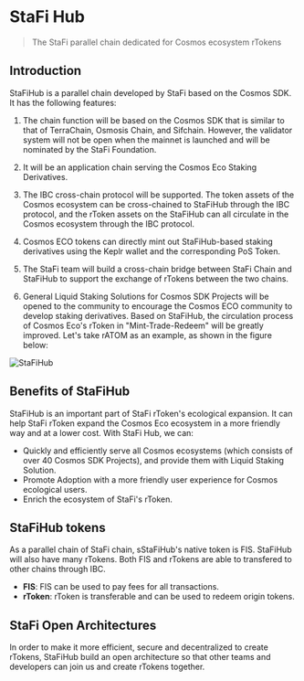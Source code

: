 # StaFi Hub

> The StaFi parallel chain dedicated for Cosmos ecosystem rTokens

## Introduction

StaFiHub is a parallel chain developed by StaFi based on the Cosmos SDK. It has the following features:

1. The chain function will be based on the Cosmos SDK that is similar to that of TerraChain, Osmosis Chain, and Sifchain. However, the validator system will not be open when the mainnet is launched and will be nominated by the StaFi Foundation.

2. It will be an application chain serving the Cosmos Eco Staking Derivatives.

3. The IBC cross-chain protocol will be supported. The token assets of the Cosmos ecosystem can be cross-chained to StaFiHub through the IBC protocol, and the rToken assets on the StaFiHub can all circulate in the Cosmos ecosystem through the IBC protocol.

4. Cosmos ECO tokens can directly mint out StaFiHub-based staking derivatives using the Keplr wallet and the corresponding PoS Token.

5. The StaFi team will build a cross-chain bridge between StaFi Chain and StaFiHub to support the exchange of rTokens between the two chains.

6. General Liquid Staking Solutions for Cosmos SDK Projects will be opened to the community to encourage the Cosmos ECO community to develop staking derivatives. Based on StaFiHub, the circulation process of Cosmos Eco's rToken in "Mint-Trade-Redeem" will be greatly improved. Let's take rATOM as an example, as shown in the figure below:

![StaFiHub](/image/stafihub-1.jpeg)

## Benefits of StaFiHub

StaFiHub is an important part of StaFi rToken's ecological expansion. It can help StaFi rToken expand the Cosmos Eco ecosystem in a more friendly way and at a lower cost. With StaFi Hub, we can:
- Quickly and efficiently serve all Cosmos ecosystems (which consists of over 40 Cosmos SDK Projects), and provide them with Liquid Staking Solution.
- Promote Adoption with a more friendly user experience for Cosmos ecological users.
- Enrich the ecosystem of StaFi's rToken. 

## StaFiHub tokens

As a parallel chain of StaFi chain, sStaFiHub's native token is FIS. StaFiHub will also have many rTokens. Both FIS and rTokens are able to transfered to other chains through IBC.
- **FIS**: FIS can be used to pay fees for all transactions.
- **rToken**: rToken is transferable and can be used to redeem origin tokens.

## StaFi Open Architectures

In order to make it more efficient, secure and decentralized to create rTokens, StaFiHub build an open architecture so that other teams and developers can join us and create rTokens together.
